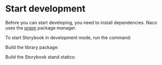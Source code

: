 
<Meta title="Documentation/Development/Start development" />

# Start development

Before you can start developing, you need to install dependencies. Naco uses the [pnpm](https://pnpm.io/) package manager.

<Source language="bash" code="pnpm install --frozen-lockfile" />

To start Storybook in development mode, run the command:

<Source language="bash" code="pnpm dev" />

Build the library package:

<Source language="bash" code="pnpm build" />

Build the Storybook stand statics:

<Source language="bash" code="pnpm build-storybook" />
